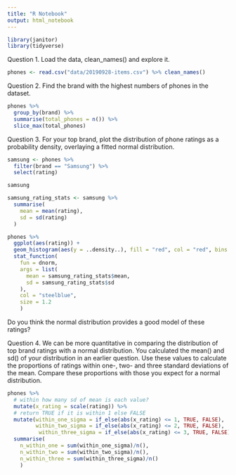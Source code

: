 ```yaml
---
title: "R Notebook"
output: html_notebook
---
```


```r
library(janitor)
library(tidyverse)
```



Question 1.
Load the data, clean_names() and explore it.

```r
phones <- read.csv("data/20190928-items.csv") %>% clean_names()
```


Question 2.
Find the brand with the highest numbers of phones in the dataset.


```r
phones %>% 
  group_by(brand) %>% 
  summarise(total_phones = n()) %>% 
  slice_max(total_phones)
```

Question 3.
For your top brand, plot the distribution of phone ratings as a probability density, overlaying a fitted normal distribution. 

```r
samsung <- phones %>% 
  filter(brand == "Samsung") %>% 
  select(rating)

samsung
```

```r
samsung_rating_stats <- samsung %>% 
  summarise(
    mean = mean(rating),
    sd = sd(rating)
  )
```

```r
phones %>% 
  ggplot(aes(rating)) +
  geom_histogram(aes(y = ..density..), fill = "red", col = "red", bins = 30) +
  stat_function(
    fun = dnorm,
    args = list(
      mean = samsung_rating_stats$mean,
      sd = samsung_rating_stats$sd
    ),
    col = "steelblue",
    size = 1.2
    )
```

Do you think the normal distribution provides a good model of these ratings?

Question 4.
We can be more quantitative in comparing the distribution of top brand ratings with a normal distribution. You calculated the mean() and sd() of your distribution in an earlier question. Use these values to calculate the proportions of ratings within one-, two- and three standard deviations of the mean. Compare these proportions with those you expect for a normal distribution.


```r
phones %>% 
  # within how many sd of mean is each value? 
  mutate(x_rating = scale(rating)) %>% 
  # return TRUE if it is within 1 else FALSE
  mutate(within_one_sigma = if_else(abs(x_rating) <= 1, TRUE, FALSE),
         within_two_sigma = if_else(abs(x_rating) <= 2, TRUE, FALSE),
          within_three_sigma = if_else(abs(x_rating) <= 3, TRUE, FALSE)) %>% 
  summarise(
    n_within_one = sum(within_one_sigma)/n(),
    n_within_two = sum(within_two_sigma)/n(),
    n_within_three = sum(within_three_sigma)/n()
    )
```

